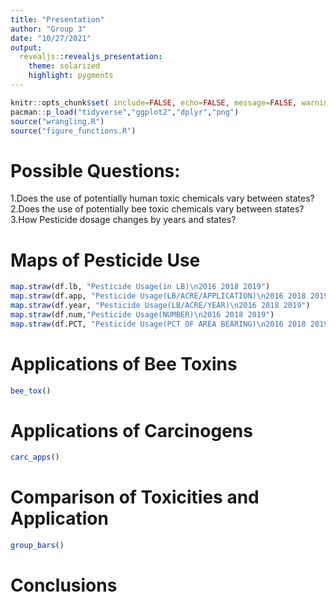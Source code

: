```yaml
---
title: "Presentation"
author: "Group 3"
date: "10/27/2021"
output:
  revealjs::revealjs_presentation:
    theme: solarized
    highlight: pygments
---
```

<style type="text/css">
p { text-align: left; }
</style>

```r
knitr::opts_chunk$set( include=FALSE, echo=FALSE, message=FALSE, warning=FALSE)
pacman::p_load("tidyverse","ggplot2","dplyr","png")
source("wrangling.R")
source("figure_functions.R")
```

# Possible Questions:  
1.Does the use of potentially human toxic chemicals vary between states?  
2.Does the use of potentially bee toxic chemicals vary between states?    
3.How Pesticide dosage changes by years and states?    

# Maps of Pesticide Use
```r
map.straw(df.lb, "Pesticide Usage(in LB)\n2016 2018 2019")
map.straw(df.app, "Pesticide Usage(LB/ACRE/APPLICATION)\n2016 2018 2019")
map.straw(df.year, "Pesticide Usage(LB/ACRE/YEAR)\n2016 2018 2019")
map.straw(df.num,"Pesticide Usage(NUMBER)\n2016 2018 2019")
map.straw(df.PCT, "Pesticide Usage(PCT OF AREA BEARING)\n2016 2018 2019") 
```
# Applications of Bee Toxins
```r
bee_tox()
```

# Applications of Carcinogens
```r
carc_apps()
```

# Comparison of Toxicities and Application
```r
group_bars()
```


# Conclusions
```r
```